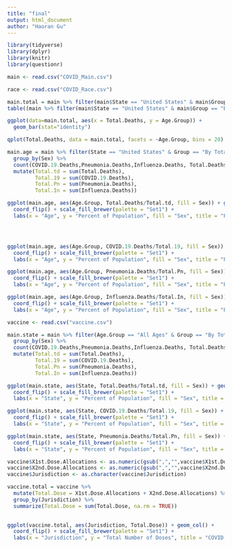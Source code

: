 ---
title: "final"
output: html_document
author: "Haoran Gu"
---
```{r}
library(tidyverse)
library(dplyr)
library(knitr)
library(questionr)
```


```{r}
main <- read.csv("COVID_Main.csv")

race <- read.csv("COVID_Race.csv")
```

```{r}
main.total = main %>% filter(main$State == "United States" & main$Group == "By Total" & main$Sex == "All Sexes")
table((main %>% filter(main$State == "United States" & main$Group == "By Total" & main$Sex == "All Sexes"))$Age.Group)
```


```{r}


ggplot(data=main.total, aes(x = Total.Deaths, y = Age.Group)) +
  geom_bar(stat="identity")
```

```{r}
qplot(Total.Deaths, data = main.total, facets = ~Age.Group, bins = 20) + coord_flip()
```

```{r}
main.age = main %>% filter(State == "United States" & Group == "By Total" & Sex != "All Sexes" & Age.Group != "All Ages") %>% 
  group_by(Sex) %>% 
  count(COVID.19.Deaths,Pneumonia.Deaths,Influenza.Deaths, Total.Deaths, Age.Group) %>% 
  mutate(Total.td = sum(Total.Deaths),
         Total.19 = sum(COVID.19.Deaths),
         Total.Pn = sum(Pneumonia.Deaths),
         Total.In = sum(Influenza.Deaths))

```

```{r}
ggplot(main.age, aes(Age.Group, Total.Deaths/Total.td, fill = Sex)) + geom_col() + 
  coord_flip() + scale_fill_brewer(palette = "Set1") + 
  labs(x = "Age", y = "Percent of Population", fill = "Sex", title = "Population Pyramid for total deaths") 





```
```{r}
ggplot(main.age, aes(Age.Group, COVID.19.Deaths/Total.19, fill = Sex)) + geom_col() + 
  coord_flip() + scale_fill_brewer(palette = "Set1") + 
  labs(x = "Age", y = "Percent of Population", fill = "Sex", title = "Population Pyramid for COVID-19 deaths") 
```
```{r}
ggplot(main.age, aes(Age.Group, Pneumonia.Deaths/Total.Pn, fill = Sex)) + geom_col() + 
  coord_flip() + scale_fill_brewer(palette = "Set1") + 
  labs(x = "Age", y = "Percent of Population", fill = "Sex", title = "Population Pyramid for Pneumonia deaths") 
```
```{r}
ggplot(main.age, aes(Age.Group, Influenza.Deaths/Total.In, fill = Sex)) + geom_col() + 
  coord_flip() + scale_fill_brewer(palette = "Set1") + 
  labs(x = "Age", y = "Percent of Population", fill = "Sex", title = "Population Pyramid for Influenza deaths") 
```


```{r}
vaccine <- read.csv("vaccine.csv")
```

```{r}
main.state = main %>% filter(Age.Group == "All Ages" & Group == "By Total" & Sex != "All Sexes" & State != "United States") %>% 
  group_by(Sex) %>% 
  count(COVID.19.Deaths,Pneumonia.Deaths,Influenza.Deaths, Total.Deaths, State) %>% 
  mutate(Total.td = sum(Total.Deaths),
         Total.19 = sum(COVID.19.Deaths),
         Total.Pn = sum(Pneumonia.Deaths),
         Total.In = sum(Influenza.Deaths))
```

```{r}
ggplot(main.state, aes(State, Total.Deaths/Total.td, fill = Sex)) + geom_col() + 
  coord_flip() + scale_fill_brewer(palette = "Set1") + 
  labs(x = "State", y = "Percent of Population", fill = "Sex", title = "Population Pyramid for total deaths") 

```

```{r}
ggplot(main.state, aes(State, COVID.19.Deaths/Total.19, fill = Sex)) + geom_col() + 
  coord_flip() + scale_fill_brewer(palette = "Set1") + 
  labs(x = "State", y = "Percent of Population", fill = "Sex", title = "Population Pyramid for COVID-19 deaths") 
```

```{r}
ggplot(main.state, aes(State, Pneumonia.Deaths/Total.Pn, fill = Sex)) + geom_col() + 
  coord_flip() + scale_fill_brewer(palette = "Set1") + 
  labs(x = "State", y = "Percent of Population", fill = "Sex", title = "Population Pyramid for Pneumonia deaths") 
```
```{r}
vaccine$X1st.Dose.Allocations <- as.numeric(gsub(",","",vaccine$X1st.Dose.Allocations))
vaccine$X2nd.Dose.Allocations <- as.numeric(gsub(",","",vaccine$X2nd.Dose.Allocations))
vaccine$Jurisdiction <- as.character(vaccine$Jurisdiction)
```

```{r}
vaccine.total = vaccine %>%
  mutate(Total.Dose = X1st.Dose.Allocations + X2nd.Dose.Allocations) %>%
  group_by(Jurisdiction) %>%
  summarize(Total.Dose = sum(Total.Dose, na.rm = TRUE))
  
```

```{r}
ggplot(vaccine.total, aes(Jurisdiction, Total.Dose)) + geom_col() + 
  coord_flip() + scale_fill_brewer(palette = "Set1") + 
  labs(x = "Jurisdiction", y = "Total Number of Doses", title = "COVID-19 Vaccine Distribution Allocations by Jurisdiction") 
```
